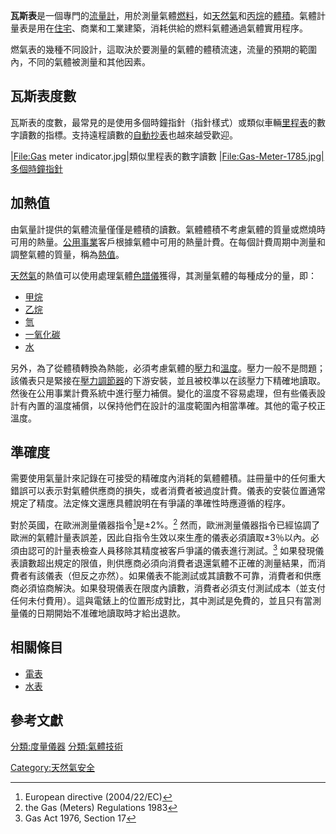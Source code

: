 {{多個問題|
{{roughtranslation|time=2015-01-02T13:25:31+00:00}}
{{expand|time=2013-10-28T10:52:16+00:00}}
{{unreferenced|time=2013-10-28T10:52:16+00:00}}
}}
'''瓦斯表'''是一個專門的[[流量計|流量計]]，用於測量氣體[[燃料|燃料]]，如[[天然氣|天然氣]]和[[丙烷|丙烷]]的[[體積|體積]]。氣體計量表是用在[[住宅|住宅]]、商業和工業建築，消耗供給的燃料氣體通過氣體實用程序。

燃氣表的幾種不同設計，這取決於要測量的氣體的體積流速，流量的預期的範圍內，不同的氣體被測量和其他因素。

== 瓦斯表度數 ==
瓦斯表的度數，最常見的是使用多個時鐘指針（指針樣式）或類似車輛[[里程表|里程表]]的數字讀數的指標。支持遠程讀數的[[自動抄表|自動抄表]]也越來越受歡迎。

<gallery>
|File:Gas meter indicator.jpg|類似里程表的數字讀數
|File:Gas-Meter-1785.jpg|多個時鐘指針
</gallery>

== 加熱值 ==
由氣量計提供的氣體流量僅僅是體積的讀數。氣體體積不考慮氣體的質量或燃燒時可用的熱量。[[公用事業|公用事業]]客戶根據氣體中可用的熱量計費。在每個計費周期中測量和調整氣體的質量，稱為[[燃燒熱|熱值]]。

[[天然氣|天然氣]]的熱值可以使用處理氣體[[色譜法|色譜儀]]獲得，其測量氣體的每種成分的量，即：
* [[甲烷|甲烷]]
* [[乙烷|乙烷]]
* [[氫|氫]]
* [[一氧化碳|一氧化碳]]
* [[水|水]]

另外，為了從體積轉換為熱能，必須考慮氣體的[[壓力|壓力]]和[[溫度|溫度]]。壓力一般不是問題；該儀表只是緊接在[[壓力調節器|壓力調節器]]的下游安裝，並且被校準以在該壓力下精確地讀取。然後在公用事業計費系統中進行壓力補償。變化的溫度不容易處理，但有些儀表設計有內置的溫度補償，以保持他們在設計的溫度範圍內相當準確。其他的電子校正溫度。

== 準確度 ==
需要使用氣量計來記錄在可接受的精確度內消耗的氣體體積。註冊量中的任何重大錯誤可以表示對氣體供應商的損失，或者消費者被過度計費。儀表的安裝位置通常規定了精度。法定條文還應具體說明在有爭議的準確性時應遵循的程序。

對於英國，在歐洲測量儀器指令<ref>European directive (2004/22/EC)</ref>是±2%。<ref>the Gas (Meters) Regulations 1983</ref> 然而，歐洲測量儀器指令已經協調了歐洲的氣體計量表誤差，因此自指令生效以來生產的儀表必須讀取±3％以內。必須由認可的計量表檢查人員移除其精度被客戶爭議的儀表進行測試。<ref>Gas Act 1976, Section 17</ref> 如果發現儀表讀數超出規定的限值，則供應商必須向消費者退還氣體不正確的測量結果，而消費者有該儀表（但反之亦然）。如果儀表不能測試或其讀數不可靠，消費者和供應商必須協商解決。如果發現儀表在限度內讀數，消費者必須支付測試成本（並支付任何未付費用）。這與電錶上的位置形成對比，其中測試是免費的，並且只有當測量儀的日期開始不准確地讀取時才給出退款。

== 相關條目 ==
*[[電表|電表]]
*[[水表|水表]]

== 參考文獻 ==
{{commonscat|Gas meters}}
{{Reflist|2}}

{{燃料氣體}}
{{Sensors}}

{{DEFAULTSORT:Gas Meter}}

[[分類:度量儀器|分類:度量儀器]]
[[分類:氣體技術|分類:氣體技術]]
[[Category:天然氣安全|Category:天然氣安全]]